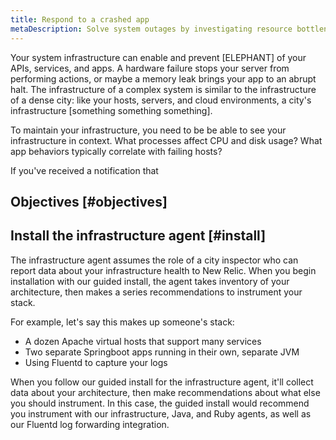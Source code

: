 ```yaml
---
title: Respond to a crashed app
metaDescription: Solve system outages by investigating resource bottlenecks across your system infrastructure. 
---
```


Your system infrastructure can enable and prevent [ELEPHANT] of your APIs, services, and apps. A hardware failure stops your server from performing actions, or maybe a memory leak brings your app to an abrupt halt. The infrastructure of a complex system is similar to the infrastructure of a dense city: like your hosts, servers, and cloud environments, a city's infrastructure [something something something].

To maintain your infrastructure, you need to be be able to see your infrastructure in context. What processes affect CPU and disk usage? What app behaviors typically correlate with failing hosts? 

If you've received a notification that 

## Objectives [#objectives]

## Install the infrastructure agent [#install]

The infrastructure agent assumes the role of a city inspector who can report data about your infrastructure health to New Relic. When you begin installation with our guided install, the agent takes inventory of your architecture, then makes a series recommendations to instrument your stack. 

For example, let's say this makes up someone's stack:

* A dozen Apache virtual hosts that support many services
* Two separate Springboot apps running in their own, separate JVM 
* Using Fluentd to capture your logs

When you follow our guided install for the infrastructure agent, it'll collect data about your architecture, then make recommendations about what  else you should instrument. In this case, the guided install would recommend you instrument with our infrastructure, Java, and Ruby agents, as well as our Fluentd log forwarding integration.  

## 
